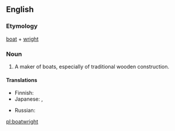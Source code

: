 ==English==

===Etymology===
[[boat]] + [[wright]]
===Noun===
{{en-noun}}

# A maker of boats, especially of traditional wooden construction.

====Translations====
{{trans-top|maker of wooden boats}}
* Finnish: {{t|fi|veneenveistäjä}}
* Japanese: {{t|ja|船工|tr=せんこう, senkō}}, {{t|ja|船大工|tr=ふなだいく, funadaiku}}
{{trans-mid}}
* Russian: {{t|ru|[[шлюпочный]] [[мастер]]|m|tr=šljúpočnyj máster|sc=Cyrl}}
{{trans-bottom}}

[[pl:boatwright]]